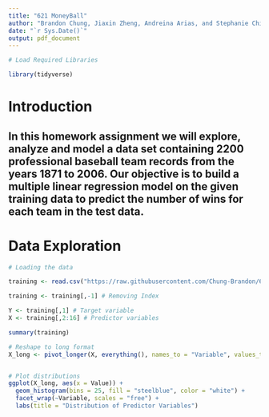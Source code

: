 ---
title: "621 MoneyBall"
author: "Brandon Chung, Jiaxin Zheng, Andreina Arias, and Stephanie Chiang"
date: "`r Sys.Date()`"
output: pdf_document
---

```{r message=FALSE, warning=FALSE, include=FALSE}
# Load Required Libraries

library(tidyverse)
```


# Introduction

## In this homework assignment we will explore, analyze and model a data set containing 2200 professional baseball team records from the years 1871 to 2006. Our objective is to build a multiple linear regression model on the given training data to predict the number of wins for each team in the test data.


# Data Exploration


```{r include=FALSE}
# Loading the data

training <- read.csv("https://raw.githubusercontent.com/Chung-Brandon/621-Data-Mining/refs/heads/main/moneyball-training-data.csv")

training <- training[,-1] # Removing Index

Y <- training[,1] # Target variable
X <- training[,2:16] # Predictor variables
```

```{r echo=FALSE}
summary(training)
```

```{r echo=FALSE, warning=FALSE}
# Reshape to long format
X_long <- pivot_longer(X, everything(), names_to = "Variable", values_to = "Value")


# Plot distributions
ggplot(X_long, aes(x = Value)) +
  geom_histogram(bins = 25, fill = "steelblue", color = "white") +
  facet_wrap(~Variable, scales = "free") +
  labs(title = "Distribution of Predictor Variables")

```








